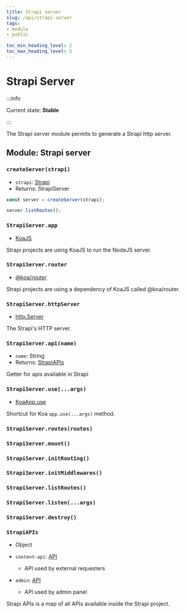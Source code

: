 ```yaml
---
title: Strapi server
slug: /api/strapi-server
tags:
- module
- public

toc_min_heading_level: 2
toc_max_heading_level: 5
---
```


# Strapi Server

:::info

Current state: **Stable**

:::

The Strapi server module permits to generate a Strapi http server.

## Module: Strapi server

### `createServer(strapi)`

- `strapi`: [<Type>Strapi</Type>](Strapi)
- Returns: <Type>StrapiServer</Type>

```javascript
const server = createServer(strapi);

server.listRoutes();
```

### `StrapiServer.app`

- [<Type>KoaJS</Type>](https://devdocs.io/koa/index)

Strapi projects are using KoaJS to run the NodeJS server.

### `StrapiServer.router`

- [<Type>@koa/router</Type>](https://github.com/ZijianHe/koa-router#router-)

Strapi projects are using a dependency of KoaJS called @koa/router.

### `StrapiServer.httpServer`

- [<Type>http.Server</Type>](https://nodejs.org/docs/latest-v18.x/api/http.html)

The Strapi's HTTP server.

### `StrapiServer.api(name)`

- `name`: <Type>String</Type>
- Returns: [<Type>StrapiAPIs</Type>](#strapiapis)

Getter for apis available in Strapi

### `StrapiServer.use(...args)`

- [<Type>KoaApp.use</Type>](https://devdocs.io/koa/index#appusefunction)

Shortcut for Koa `app.use(...args)` method.

### `StrapiServer.routes(routes)`
### `StrapiServer.mount()`
### `StrapiServer.initRouting()`
### `StrapiServer.initMiddlewares()`
### `StrapiServer.listRoutes()`
### `StrapiServer.listen(...args)`
### `StrapiServer.destroy()`

### `StrapiAPIs`
- <Type>Object</Type>

- `content-api`: [<Type>API</Type>](API)
  - API used by external requesters
- `admin`: [<Type>API</Type>](API)
  - API used by admin panel

Strapi APIs is a map of all APIs available inside the Strapi project.